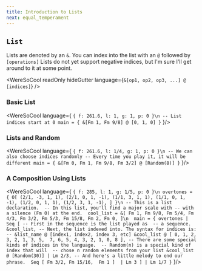```yaml
---
title: Introduction to Lists
next: equal_temperament
---
```


## `List` 
Lists are denoted by an `&`. You can index into the list with an `@` followed by `[operations]` Lists do not
yet support negative indices, but I'm sure I'll get around to 
it at some point. 

<WereSoCool
  readOnly
  hideGutter
  language={`&[op1, op2, op3, ...] @ [indices]`}
/>

### Basic List

<WereSoCool language={
`{ f: 261.6, l: 1, g: 1, p: 0 }\n
-- List indices start at 0
main = {
  &[Fm 1, Fm 9/8] @ [0, 1, 0]
}`
}/>


### Lists and Random

<WereSoCool language={
`{ f: 261.6, l: 1/4, g: 1, p: 0 }\n
-- We can also choose indices randomly
-- Every time you play it, it will be different
main = {
  &[Fm 0, Fm 1, Fm 9/8, Fm 3/2] @ [Random(8)]
}`
}/>

### A Composition Using Lists

<WereSoCool language={
`{ f: 285, l: 1, g: 1/5, p: 0 }\n
overtones = {
  O[
    (2/1, -3, 1, 1),
    (2/1, 0, 1, -1),
    (1/1, 3, 1, 1),
    (1/1, 0, 1, -1),
    (1/2, 0, 1, 1),
    (1/2, 3, 1, -1),
  ]
}\n
-- This is a list declaration. 
-- In this list, you'll find a major scale with
-- with a silence (Fm 0) at the end. 
cool_list = &[
  Fm 1, Fm 9/8, Fm 5/4, Fm 4/3,
  Fm 3/2, Fm 5/3, Fm 15/8, Fm 2,
  Fm 0,
]\n 
main = {
  overtones
  | Seq [
    -- First in the sequence is the list played as 
    -- a sequence. 
    &cool_list,
    -- Next, the list indexed into. The syntax for indices is:
    -- &list_name @ [index1, index2, index 3, etc]
    &cool_list @ [
      0, 1, 2, 3, 2, 1, 3, 5, 
      7, 6, 5, 4, 3, 2, 1, 0, 8
    ],
    -- There are some special kinds of indices in the language. 
    -- Random(n) is a special kind of index that will 
    -- chose n random elements from your list
    &cool_list @ [Random(30)] | Lm 2/3,
    -- And here's a little melody to end our phrase. 
    Seq [
      Fm 3/2,
      Fm 15/16, 
      Fm 1
    ] 
    | Lm 3
  ]
  | Lm 1/7
}`
}/>


